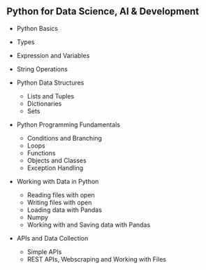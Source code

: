 ## Python for Data Science, AI & Development

-   Python Basics
-   Types
-   Expression and Variables
-   String Operations

-   Python Data Structures

    -   Lists and Tuples
    -   Dictionaries
    -   Sets

-   Python Programming Fundamentals

    -   Conditions and Branching
    -   Loops
    -   Functions
    -   Objects and Classes
    -   Exception Handling

-   Working with Data in Python

    -   Reading files with open
    -   Writing files with open
    -   Loading data with Pandas
    -   Numpy
    -   Working with and Saving data with Pandas

- APIs and Data Collection

    - Simple APIs
    - REST APIs, Webscraping and Working with Files
    